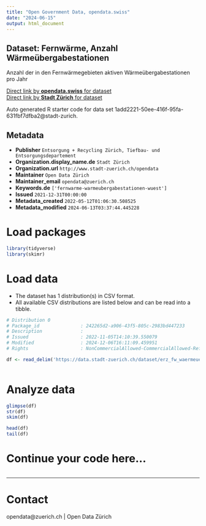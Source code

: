 ```yaml
---
title: "Open Government Data, opendata.swiss"
date: "2024-06-15"
output: html_document
---
```


## Dataset: Fernwärme, Anzahl Wärmeübergabestationen


Anzahl der in den Fernwärmegebieten aktiven Wärmeübergabestationen pro Jahr


[Direct link by **opendata.swiss** for dataset](https://opendata.swiss/de/dataset/fernwarme-anzahl-warmeubergabestationen)<br>
[Direct link by **Stadt Zürich** for dataset](https://data.stadt-zuerich.ch/dataset/erz_fw_waermeuebergabestationen)

Auto generated R starter code for data set 1add2221-50ee-416f-95fa-631fbf7dfba2@stadt-zurich.

## Metadata

- **Publisher** `Entsorgung + Recycling Zürich, Tiefbau- und Entsorgungsdepartement`
- **Organization.display_name.de** `Stadt Zürich`
- **Organization.url** `http://www.stadt-zuerich.ch/opendata`
- **Maintainer** `Open Data Zürich`
- **Maintainer_email** `opendata@zuerich.ch`
- **Keywords.de** `['fernwarme-warmeubergabestationen-wuest']`
- **Issued** `2021-12-31T00:00:00`
- **Metadata_created** `2022-05-12T01:06:30.508525`
- **Metadata_modified** `2024-06-13T03:37:44.445228`


# Load packages

```r

library(tidyverse)
library(skimr)

```

# Load data

-   The dataset has 1 distribution(s) in CSV format.
-   All available CSV distributions are listed below and can be read into a tibble.

```r

# Distribution 0
# Package_id               : 242265d2-a906-43f5-805c-2983bd447233
# Description              : 
# Issued                   : 2022-11-05T14:10:39.550079
# Modified                 : 2024-12-06T16:11:09.459951
# Rights                   : NonCommercialAllowed-CommercialAllowed-ReferenceNotRequired

df <- read_delim('https://data.stadt-zuerich.ch/dataset/erz_fw_waermeuebergabestationen/download/fw_waermeuebergabestationen.csv')



```

# Analyze data

```r

glimpse(df)
str(df)
skim(df)

head(df)
tail(df)

```

# Continue your code here...

```r

```

------------------------------------------------------------------------

# Contact

opendata@zuerich.ch | Open Data Zürich
